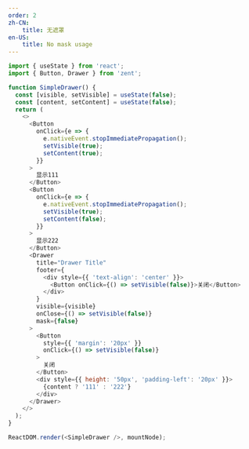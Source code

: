 ```yaml
---
order: 2
zh-CN:
	title: 无遮罩
en-US:
	title: No mask usage
---
```


```js
import { useState } from 'react';
import { Button, Drawer } from 'zent';

function SimpleDrawer() {
  const [visible, setVisible] = useState(false);
  const [content, setContent] = useState(false);
  return (
    <>
      <Button
        onClick={e => {
          e.nativeEvent.stopImmediatePropagation();
          setVisible(true);
          setContent(true);
        }}
      >
        显示111
      </Button>
      <Button
        onClick={e => {
          e.nativeEvent.stopImmediatePropagation();
          setVisible(true);
          setContent(false);
        }}
      >
        显示222
      </Button>
      <Drawer
        title="Drawer Title"
        footer={
          <div style={{ 'text-align': 'center' }}>
            <Button onClick={() => setVisible(false)}>关闭</Button>
          </div>
        }
        visible={visible}
        onClose={() => setVisible(false)}
        mask={false}
      >
        <Button
          style={{ 'margin': '20px' }}
          onClick={() => setVisible(false)}
        >
          关闭
        </Button>
        <div style={{ height: '50px', 'padding-left': '20px' }}>
          {content ? '111' : '222'}
        </div>
      </Drawer>
    </>
  );
}

ReactDOM.render(<SimpleDrawer />, mountNode);
```
